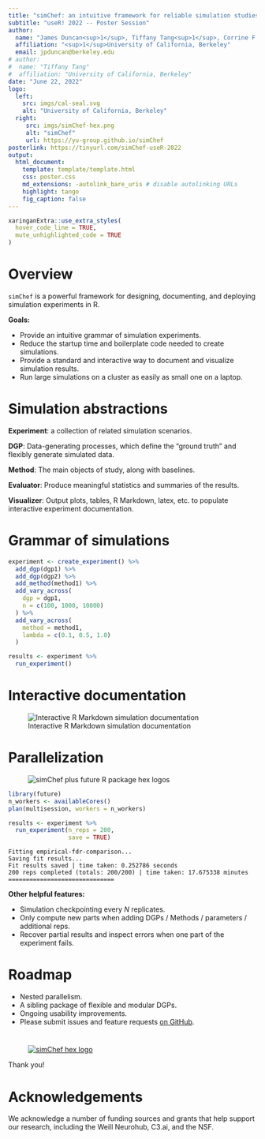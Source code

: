 ```yaml
---
title: "simChef: an intuitive framework for reliable simulation studies in R"
subtitle: "useR! 2022 -- Poster Session"
author:
  name: "James Duncan<sup>1</sup>, Tiffany Tang<sup>1</sup>, Corrine F. Elliott<sup>1</sup>, Philippe Boileau<sup>1</sup>, Bin Yu<sup>1</sup>"
  affiliation: "<sup>1</sup>University of California, Berkeley"
  email: jpduncan@berkeley.edu
# author:
#  name: "Tiffany Tang"
#  affiliation: "University of California, Berkeley"
date: "June 22, 2022"
logo:
  left:
    src: imgs/cal-seal.svg
    alt: "University of California, Berkeley"
  right:
     src: imgs/simChef-hex.png
     alt: "simChef"
     url: https://yu-group.github.io/simChef
posterlink: https://tinyurl.com/simChef-useR-2022
output:
  html_document:
    template: template/template.html
    css: poster.css
    md_extensions: -autolink_bare_uris # disable autolinking URLs
    highlight: tango
    fig_caption: false
---
```


```r
xaringanExtra::use_extra_styles(
  hover_code_line = TRUE,
  mute_unhighlighted_code = TRUE
)
```

# Overview

`simChef` is a powerful framework for designing, documenting, and deploying simulation experiments in R.

**Goals:**

- Provide an intuitive grammar of simulation experiments.
- Reduce the startup time and boilerplate code needed to create simulations.
- Provide a standard and interactive way to document and visualize simulation results.
- Run large simulations on a cluster as easily as small one on a laptop.

# Simulation abstractions

**Experiment**: a collection of related simulation scenarios.

**DGP**: Data-generating processes, which define the "ground truth" and flexibly generate simulated data.

**Method**: The main objects of study, along with baselines.

**Evaluator**: Produce meaningful statistics and summaries of the results.

**Visualizer**: Output plots, tables, R Markdown, latex, etc. to populate interactive experiment documentation.

# Grammar of simulations

```r
experiment <- create_experiment() %>%
  add_dgp(dgp1) %>%
  add_dgp(dgp2) %>%
  add_method(method1) %>%
  add_vary_across(
    dgp = dgp1,
    n = c(100, 1000, 10000)
  ) %>%
  add_vary_across(
    method = method1,
    lambda = c(0.1, 0.5, 1.0)
  )

results <- experiment %>%
  run_experiment()
```

# Interactive documentation

![Interactive R Markdown simulation documentation](imgs/simchef.gif)

# Parallelization {.img60}

<figure><img class="img60" src="imgs/simChef-future.png" alt="simChef plus future R package hex logos" /></figure>

```r
library(future)
n_workers <- availableCores()
plan(multisession, workers = n_workers)

results <- experiment %>%
  run_experiment(n_reps = 200,
                 save = TRUE)
```
```
Fitting empirical-fdr-comparison...
Saving fit results...
Fit results saved | time taken: 0.252786 seconds
200 reps completed (totals: 200/200) | time taken: 17.675338 minutes
==============================
```

**Other helpful features:**

- Simulation checkpointing every $N$ replicates.
- Only compute new parts when adding DGPs / Methods / parameters / additional reps.
- Recover partial results and inspect errors when one part of the experiment fails.

# Roadmap

- Nested parallelism.
- A sibling package of flexible and modular DGPs.
- Ongoing usability improvements.
- Please submit issues and feature requests [on GitHub](https://github.com/Yu-Group/simChef/issues).

# {.no-block .img60}

<figure><a href="https://yu-group.github.io/simChef">![simChef hex logo](imgs/simChef-hex.png)</a></figure>

Thank you!

# Acknowledgements

We acknowledge a number of funding sources and grants that help support our
research, including the Weill Neurohub, C3.ai, and the NSF.

